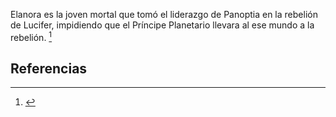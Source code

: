 Elanora es la joven mortal que tomó el liderazgo de Panoptia en la rebelión de Lucifer, impidiendo que el Príncipe Planetario llevara al ese mundo a la rebelión. <ref>{{lib|LU|53|7|1}}</ref> 

== Referencias ==
<references />
